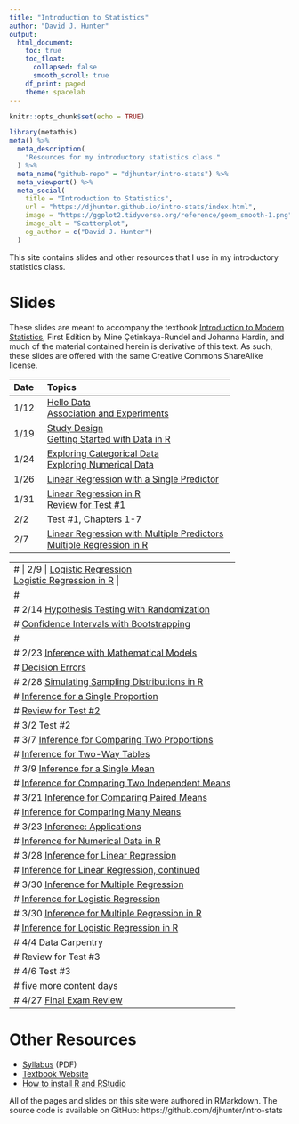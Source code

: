 ```yaml
---
title: "Introduction to Statistics"
author: "David J. Hunter"
output:
  html_document:
    toc: true
    toc_float:
      collapsed: false
      smooth_scroll: true
    df_print: paged
    theme: spacelab
---
```


```r
knitr::opts_chunk$set(echo = TRUE)
```

```r
library(metathis)
meta() %>%
  meta_description(
    "Resources for my introductory statistics class."
  ) %>%
  meta_name("github-repo" = "djhunter/intro-stats") %>%
  meta_viewport() %>%
  meta_social(
    title = "Introduction to Statistics",
    url = "https://djhunter.github.io/intro-stats/index.html",
    image = "https://ggplot2.tidyverse.org/reference/geom_smooth-1.png",
    image_alt = "Scatterplot",
    og_author = c("David J. Hunter")
  )
```

This site contains slides and other resources that I use in my introductory statistics class.

# Slides 

These slides are meant to accompany the textbook [Introduction to Modern Statistics](https://openintro-ims.netlify.app/), First Edition by Mine Çetinkaya-Rundel and Johanna Hardin, and much of the material contained herein is derivative of this text. As such, these slides are offered with the same Creative Commons ShareAlike license.

| Date | Topics |
|:---- |:-------------------------- |
| 1/12 | [Hello Data](slides/01-hellodata.html) <br> [Association and Experiments](slides/01b-association.html) |
| 1/19 | [Study Design](slides/02-studydesign.html) <br> [Getting Started with Data in R](slides/03-intro_data_R.html) |
| 1/24 | [Exploring Categorical Data](slides/04-catdata.html) <br> [Exploring Numerical Data](slides/05-numdata.html) |
| 1/26 | [Linear Regression with a Single Predictor](slides/07a-lin_regression.html) |
| 1/31 | [Linear Regression in R](slides/07b-linear_regression_R.html) <br> [Review for Test #1](slides/07c-test1review.html) |
| 2/2 | Test #1, Chapters 1-7 |
| 2/7 | [Linear Regression with Multiple Predictors](slides/08-multi_regression.html) <br> [Multiple Regression in R](slides/10-regression_R.html) |

---
# | 2/9 | [Logistic Regression](slides/09-logit_regression.html) <br> [Logistic Regression in R](slides/12b-logit_reg_R.html) |
#
# 2/14 [Hypothesis Testing with Randomization](slides/11-hypoth_random.html)
#  [Confidence Intervals with Bootstrapping](slides/12-bootstrap_ci.html)
# 
# 2/23 [Inference with Mathematical Models](slides/13-math_models.html)
# [Decision Errors](slides/14-decision_errors.html) 
# 2/28 [Simulating Sampling Distributions in R](slides/15-samp_dist_R.html) 
#  [Inference for a Single Proportion](slides/16-infer_1prop.html) 
#  [Review for Test #2](slides/18b-test3review.html) 
# 3/2 Test #2
# 3/7 [Inference for Comparing Two Proportions](slides/17-infer_2prop.html) 
#  [Inference for Two-Way Tables](slides/18-infer_chisquare.html) 
# 3/9 [Inference for a Single Mean](slides/19-infer_onemean.html)
#  [Inference for Comparing Two Independent Means](slides/20-infer_twomean.html)
# 3/21 [Inference for Comparing Paired Means](slides/21-infer_pairedmean.html)
#  [Inference for Comparing Many Means](slides/22-infer_manymeans.html)
# 3/23 [Inference: Applications](slides/23-applications_infer.html) 
#  [Inference for Numerical Data in R](slides/23b-num_infer_R.html)
# 3/28 [Inference for Linear Regression](slides/24a-infer_regression.html) 
#  [Inference for Linear Regression, continued](slides/24b-infer_regression.html)
# 3/30 [Inference for Multiple Regression](slides/25-infer_multiple.html) 
#  [Inference for Logistic Regression](slides/26-infer_logistic.html)
# 3/30 [Inference for Multiple Regression in R](slides/27-mariokart.html)
#  [Inference for Logistic Regression in R](slides/27b-nbarookies.html)
# 4/4 Data Carpentry
# Review for Test #3
# 4/6 Test #3
# five more content days
# 4/27 [Final Exam Review](slides/27c-test4review.html)
---

# Other Resources

- [Syllabus](syllabus/ma005hunterS23.pdf) (PDF)
- [Textbook Website](https://openintro-ims.netlify.app/)
- [How to install R and RStudio](slides/installRStudio.html)

All of the pages and slides on this site were authored in RMarkdown.  The source code is available on GitHub: https://github.com/djhunter/intro-stats

